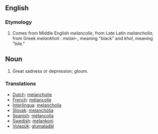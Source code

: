 ==English==

=== Etymology ===
#Comes from Middle English ''melancolie'', from Late Latin ''melancholia'', from Greek ''melankholi'' : ''melan''-, meaning "black" and ''khol'', meaning "bile." 

== Noun ==
#Great sadness or depression; gloom.

=== Translations ===
*[[Dutch]]: [[melancholie]]
*[[French]]: [[mélancolie]]
*[[Interlingua]]: [[melancholia]]
*[[Slovak]]: [[melanchólia]]
*[[Spanish]]: [[melancolía]]
*[[Swedish]]: [[melankoni]]
*[[Volapük]]: [[glumaladäl]]
